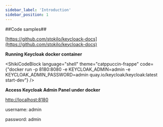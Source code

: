 ```yaml
---
sidebar_label: 'Introduction'
sidebar_position: 1
---
```


##Code samples##

[https://github.com/stokilo/keycloack-docs](https://github.com/stokilo/keycloack-docs)

**Running Keycloak docker container**


<ShikiCodeBlock language="shell" theme="catppuccin-frappe"
                code={"docker run -p 8180:8080 -e KEYCLOAK_ADMIN=admin -e KEYCLOAK_ADMIN_PASSWORD=admin quay.io/keycloak/keycloak:latest start-dev"} />

**Access Keycloak Admin Panel under docker**

[http://localhost:8180](http://localhost:8180)

username: admin

password: admin


<ImageMetadata imageUrl="/img/screenshot_bjO8o6gf.png"  />